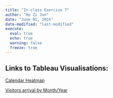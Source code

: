 ```yaml
---
title: "In-class Exercise 7"
author: "Ho Zi Jun"
date: "June 01, 2024"
date-modified: "last-modified"
execute:
  eval: true
  echo: true
  warning: false
  freeze: true
---
```


## Links to Tableau Visualisations:

[Calendar Heatmap](https://public.tableau.com/app/profile/zi.jun.ho/viz/CalendarHeatmap_17172205653610/CalendarHeatmap)

[Visitors arrival by Month/Year](https://public.tableau.com/app/profile/zi.jun.ho/viz/Visitorarrivals_17172230785950/VisitorArrivalDashboard)
